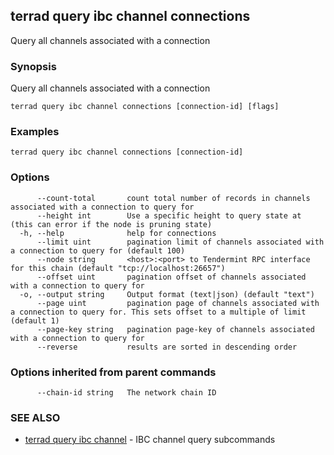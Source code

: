 ## terrad query ibc channel connections

Query all channels associated with a connection

### Synopsis

Query all channels associated with a connection

```
terrad query ibc channel connections [connection-id] [flags]
```

### Examples

```
terrad query ibc channel connections [connection-id]
```

### Options

```
      --count-total       count total number of records in channels associated with a connection to query for
      --height int        Use a specific height to query state at (this can error if the node is pruning state)
  -h, --help              help for connections
      --limit uint        pagination limit of channels associated with a connection to query for (default 100)
      --node string       <host>:<port> to Tendermint RPC interface for this chain (default "tcp://localhost:26657")
      --offset uint       pagination offset of channels associated with a connection to query for
  -o, --output string     Output format (text|json) (default "text")
      --page uint         pagination page of channels associated with a connection to query for. This sets offset to a multiple of limit (default 1)
      --page-key string   pagination page-key of channels associated with a connection to query for
      --reverse           results are sorted in descending order
```

### Options inherited from parent commands

```
      --chain-id string   The network chain ID
```

### SEE ALSO

* [terrad query ibc channel](terrad_query_ibc_channel.md)	 - IBC channel query subcommands


